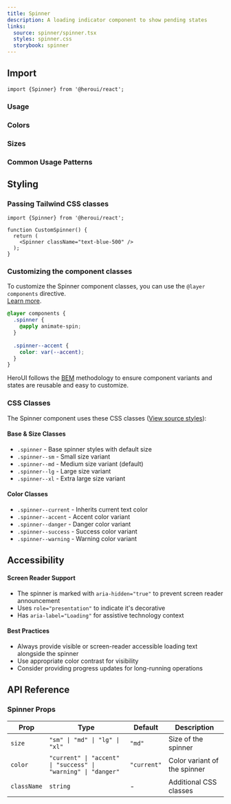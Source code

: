 ```yaml
---
title: Spinner
description: A loading indicator component to show pending states
links:
  source: spinner/spinner.tsx
  styles: spinner.css
  storybook: spinner
---
```


## Import

```tsx
import {Spinner} from '@heroui/react';
```

### Usage

<ComponentPreview 
  name="spinner-basic"
/>

### Colors

<ComponentPreview 
  name="spinner-colors"
/>

### Sizes

<ComponentPreview 
  name="spinner-sizes"
/>

### Common Usage Patterns

<ComponentPreview 
  name="spinner-usage"
/>

## Styling

### Passing Tailwind CSS classes

```tsx
import {Spinner} from '@heroui/react';

function CustomSpinner() {
  return (
    <Spinner className="text-blue-500" />
  );
}
```

### Customizing the component classes

To customize the Spinner component classes, you can use the `@layer components` directive.
<br/>[Learn more](https://tailwindcss.com/docs/adding-custom-styles#adding-component-classes).

```css
@layer components {
  .spinner {
    @apply animate-spin;
  }
  
  .spinner--accent {
    color: var(--accent);
  }
}
```

HeroUI follows the [BEM](https://getbem.com/) methodology to ensure component variants and states are reusable and easy to customize.

### CSS Classes

The Spinner component uses these CSS classes ([View source styles](https://github.com/heroui-inc/heroui/blob/v3/packages/styles/components/spinner.css)):

#### Base & Size Classes
- `.spinner` - Base spinner styles with default size
- `.spinner--sm` - Small size variant
- `.spinner--md` - Medium size variant (default)
- `.spinner--lg` - Large size variant
- `.spinner--xl` - Extra large size variant

#### Color Classes
- `.spinner--current` - Inherits current text color
- `.spinner--accent` - Accent color variant
- `.spinner--danger` - Danger color variant
- `.spinner--success` - Success color variant
- `.spinner--warning` - Warning color variant

## Accessibility

#### Screen Reader Support

- The spinner is marked with `aria-hidden="true"` to prevent screen reader announcement
- Uses `role="presentation"` to indicate it's decorative
- Has `aria-label="Loading"` for assistive technology context

#### Best Practices

- Always provide visible or screen-reader accessible loading text alongside the spinner
- Use appropriate color contrast for visibility
- Consider providing progress updates for long-running operations

## API Reference

### Spinner Props

| Prop | Type | Default | Description |
|------|------|---------|-------------|
| `size` | `"sm" \| "md" \| "lg" \| "xl"` | `"md"` | Size of the spinner |
| `color` | `"current" \| "accent" \| "success" \| "warning" \| "danger"` | `"current"` | Color variant of the spinner |
| `className` | `string` | - | Additional CSS classes |
